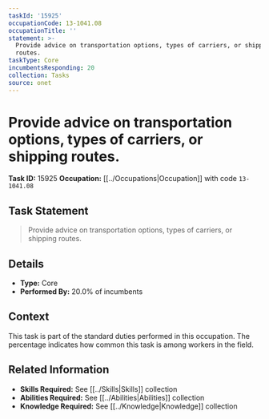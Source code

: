 ```yaml
---
taskId: '15925'
occupationCode: 13-1041.08
occupationTitle: ''
statement: >-
  Provide advice on transportation options, types of carriers, or shipping
  routes.
taskType: Core
incumbentsResponding: 20
collection: Tasks
source: onet
---
```

# Provide advice on transportation options, types of carriers, or shipping routes.

**Task ID:** 15925
**Occupation:** [[../Occupations|Occupation]] with code `13-1041.08`

## Task Statement

> Provide advice on transportation options, types of carriers, or shipping routes.

## Details

- **Type:** Core
- **Performed By:** 20.0% of incumbents

## Context

This task is part of the standard duties performed in this occupation. The percentage indicates how common this task is among workers in the field.

## Related Information

- **Skills Required:** See [[../Skills|Skills]] collection
- **Abilities Required:** See [[../Abilities|Abilities]] collection
- **Knowledge Required:** See [[../Knowledge|Knowledge]] collection
